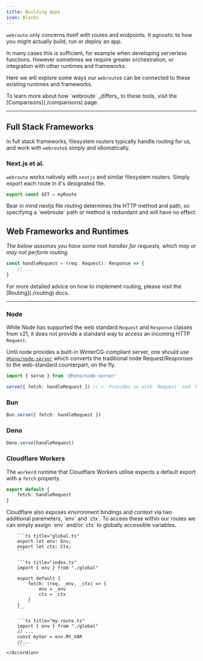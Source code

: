 ```yaml
---
title: Building Apps
icon: Blocks
---
```



`webroute` only concerns itself with routes and endpoints. It agnostic to how you might actually build, run or deploy an app.

In many cases this is sufficient, for example when developing serverless functions. However sometimes we require greater orchestration, or integration with other runtimes and frameworks.

Here we will explore some ways our `webroute`s can be connected to these existing runtimes and frameworks.

<Callout>
To learn more about how `webroute` _differs_ to these tools, visit the [Comparisons](./comparisons) page.
</Callout>

---

## Full Stack Frameworks

In full stack frameworks, filesystem routers typically handle routing for us, and work with `webroute`s simply and idiomatically.

### Next.js et al.

`webroute` works natively with `nextjs` and similar filesystem routers. Simply export each route in it's designated file.

```ts title="posts/route.ts"
export const GET = myRoute
```

<Callout>
Bear in mind nextjs file routing determines the HTTP method and path, so specifying a `webroute` path or method is redundant and will have no effect.
</Callout>

## Web Frameworks and Runtimes

_The below assumes you have some root handler for requests, which may or may not perform routing._

```ts title="example-root-handler.ts"
const handleRequest = (req: Request): Response => {
	// ...
}
```

<Callout>
For more detailed advice on how to implement routing, please visit the [Routing](./routing) docs. 
</Callout>

---

### Node

While Node has supported the web standard `Request` and `Response` classes from v21, it does not provide a standard way to access an incoming HTTP `Request`. 

Until node provides a built-in WinterCG-compliant server, one should use [`@hono/node-server`](https://github.com/honojs/node-server) which converts the traditional node Request/Responses to the web-standard counterpart, on the fly.

```ts
import { serve } from '@hono/node-server'

serve({ fetch: handleRequest }) // <- Provides us with `Request` and `Response` in node.
```

### Bun

```ts
Bun.serve({ fetch: handleRequest })
```

### Deno

```ts
Deno.serve(handleRequest)
```

### Cloudflare Workers

The `workerd` runtime that Cloudflare Workers utilise expects a default export with a `fetch` property.

```ts
export default {
	fetch: handleRequest
}
```

<Accordions>
	<Accordion title="What about `env` and `ctx`">
		Cloudflare also exposes environment bindings and context via two additional paremeters, `env` and `ctx`. To access these within our routes we can simply assign `env` and/or `ctx` to globally accessible variables.

		```ts title="global.ts"
		export let env: Env;
		export let ctx: Ctx;
		```

		```ts title="index.ts"
		import { env } from "./global"

		export default {
			fetch: (req, _env, _ctx) => {
				env = _env
				ctx = _ctx
			}
		}
		```

		```ts title="my-route.ts"
		import { env } from "./global"
		// ...
		const myVar = env.MY_VAR
		//...
		```
	</Accordion>
</Accordions>

